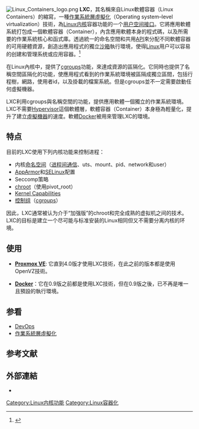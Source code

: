 {{Expand|time=2013-12-25T14:06:59+00:00}}
{{NoteTA|G1=IT}}
[[File:Linux_Containers_logo.png|right]]
'''LXC'''，其名稱來自Linux軟體容器（Linux Containers）的縮寫，一種[[作業系統層虛擬化|作業系統層虛擬化]]（Operating system–level virtualization）技術，為[[Linux内核|Linux内核]]容器功能的一个[[用户空间|用户空间]][[介面_(程式設計)|接口]]。它將應用軟體系統打包成一個軟體容器（Container），內含應用軟體本身的程式碼，以及所需要的作業系統核心和函式庫。透過統一的命名空間和共用[[API|API]]來分配不同軟體容器的可用硬體資源，創造出應用程式的獨立[[沙盒_(電腦安全)|沙箱]]執行環境，使得[[Linux|Linux]]用户可以容易的创建和管理系统或应用容器。<ref>{{Cite web |title=What's LXC? |publisher=linuxcontainers.org |url=http://linuxcontainers.org/ |accessdate=2013-12-25 |archive-date=2021-01-26 |archive-url=https://web.archive.org/web/20210126192404/https://linuxcontainers.org/ |dead-url=no }}</ref>

在Linux內核中，提供了[[cgroups|cgroups]]功能，來達成資源的區隔化。它同時也提供了名稱空間區隔化的功能，使應用程式看到的作業系統環境被區隔成獨立區間，包括行程樹，網路，使用者id，以及掛載的檔案系統。但是cgroups並不一定需要啟動任何虛擬機器。 

LXC利用cgroups與名稱空間的功能，提供應用軟體一個獨立的作業系統環境。LXC不需要[[Hypervisor|Hypervisor]]這個軟體層，軟體容器（Container）本身極為輕量化，提升了建立[[虛擬機器|虛擬機器]]的速度。軟體[[Docker_(軟體)|Docker]]被用來管理LXC的環境。

==特点==
目前的LXC使用下列内核功能来控制进程：
* 内核[[命名空间|命名空间]]（[[进程间通信|进程间通信]]、uts、mount、pid、network和user）
* [[AppArmor|AppArmor]]和[[SELinux|SELinux]]配置
* Seccomp策略
* [[chroot|chroot]]（使用pivot_root）
* [[Kernel_Capabilities|Kernel Capabilities]]
* [[控制组|控制组]]（[[cgroups|cgroups]]）

因此，LXC通常被认为介于“加强版”的chroot和完全成熟的虚拟机之间的技术。LXC的目标是建立一个尽可能与标准安装的Linux相同但又不需要分离内核的环境。

== 使用 ==
* '''[[Proxmox_VE|Proxmox VE]]''': 它直到4.0版才使用LXC技術，在此之前的版本都是使用OpenVZ技術。

* '''[[Docker|Docker]]'''：它在0.9版之前都是使用LXC技術，但在0.9版之後，已不再是唯一且預設的執行環境。

==参看==
{{Portal box|自由軟體}}
* [[DevOps|DevOps]]
* [[作業系統層虛擬化|作業系統層虛擬化]]

==参考文献==
{{reflist}}
==外部連結==
* {{Official website|http://linuxcontainers.org}}

[[Category:Linux内核功能|Category:Linux内核功能]]
[[Category:Linux容器化|Category:Linux容器化]]